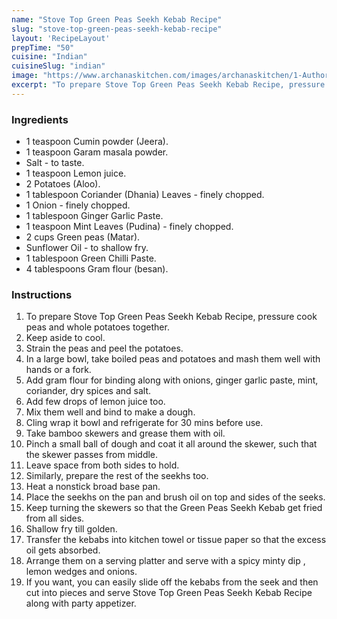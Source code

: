---
name: "Stove Top Green Peas Seekh Kebab Recipe"
slug: "stove-top-green-peas-seekh-kebab-recipe"
layout: 'RecipeLayout'
prepTime: "50"
cuisine: "Indian"
cuisineSlug: "indian"
image: "https://www.archanaskitchen.com/images/archanaskitchen/1-Author/Shaheen_Ali/STOVE_TOP_GREEN_PEAS_SEEK_KEBAB.jpg"
excerpt: "To prepare Stove Top Green Peas Seekh Kebab Recipe, pressure cook peas and whole potatoes together"
---

### Ingredients

- 1 teaspoon Cumin powder (Jeera).
- 1 teaspoon Garam masala powder.
- Salt - to taste.
- 1 teaspoon Lemon juice.
- 2 Potatoes (Aloo).
- 1 tablespoon Coriander (Dhania) Leaves - finely chopped.
- 1 Onion - finely chopped.
- 1 tablespoon Ginger Garlic Paste.
- 1 teaspoon Mint Leaves (Pudina) - finely chopped.
- 2 cups Green peas (Matar).
- Sunflower Oil - to shallow fry.
- 1 tablespoon Green Chilli Paste.
- 4 tablespoons Gram flour (besan).

### Instructions

1. To prepare Stove Top Green Peas Seekh Kebab Recipe, pressure cook peas and whole potatoes together.
1. Keep aside to cool.
1. Strain the peas and peel the potatoes.
1. In a large bowl, take boiled peas and potatoes and mash them well with hands or a fork.
1. Add gram flour for binding along with onions, ginger garlic paste, mint, coriander, dry spices and salt.
1. Add few drops of lemon juice too.
1. Mix them well and bind to make a dough.
1. Cling wrap it bowl and refrigerate for 30 mins before use.
1. Take bamboo skewers and grease them with oil.
1. Pinch a small ball of dough and coat it all around the skewer, such that the skewer passes from middle.
1. Leave space from both sides to hold.
1. Similarly, prepare the rest of the seekhs too.
1. Heat a nonstick broad base pan.
1. Place the seekhs on the pan and brush oil on top and sides of the seeks.
1. Keep turning the skewers so that the Green Peas Seekh Kebab get fried from all sides.
1. Shallow fry till golden.
1. Transfer the kebabs into kitchen towel or tissue paper so that the excess oil gets absorbed.
1. Arrange them on a serving platter and serve with a spicy minty dip , lemon wedges and onions.
1. If you want, you can easily slide off the kebabs from the seek and then cut into pieces and serve Stove Top Green Peas Seekh Kebab Recipe along with party appetizer.
